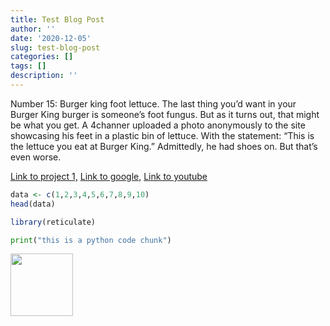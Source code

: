 ```yaml
---
title: Test Blog Post
author: ''
date: '2020-12-05'
slug: test-blog-post
categories: []
tags: []
description: ''
---
```

Number 15: Burger king foot lettuce. The last thing you'd want in your Burger King burger is someone's foot fungus. But as it turns out, that might be what you get. A 4channer uploaded a photo anonymously to the site showcasing his feet in a plastic bin of lettuce. With the statement: "This is the lettuce you eat at Burger King." Admittedly, he had shoes on.
But that's even worse.

[Link to project 1,](/projects/project1/)
[Link to google,](https://www.google.com)
[Link to youtube](https://youtu.be/9PWjqgM_CU8)

```r
data <- c(1,2,3,4,5,6,7,8,9,10)
head(data)

```
```r
library(reticulate)
```

```python
print("this is a python code chunk")

```



![](/post/2020-12-05-test-blog-post_files/7B8F1502-3ED0-4DF9-A94E-94A7670D33EE.JPG){width=100px height=100px}
